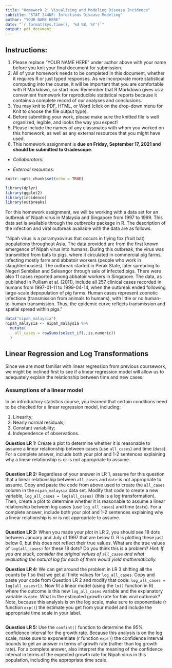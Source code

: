 ---
title: "Homework 2: Visualizing and Modeling Disease Incidence"
subtitle: "STAT 244NF: Infectious Disease Modeling"
author: "YOUR NAME HERE"
date: "`r format(Sys.time(), '%d %B, %Y')`"
output: pdf_document
---

## Instructions:

1. Please replace "YOUR NAME HERE" under author above with your name before you knit your final document for submission.
2. All of your homework needs to be completed in this document, whether it requires R or just typed responses. As we incorporate more statistical computing into the course, it will be important that you are comfortable with R Markdown, so start now. Remember that R Markdown gives us a convenient framework for reproducible statistical reports because it contains a complete record of our analyses and conclusions.
3. You may knit to PDF, HTML, or Word (click on the drop-down menu for Knit to choose the file output type). 
4. Before submitting your work, please make sure the knitted file is well organized, legible, and looks the way you expect!
5. Please include the names of any classmates with whom you worked on this homework, as well as any external resources that you might have used.
6. This homework assignment is **due on Friday, September 17, 2021 and should be submitted to Gradescope**.

- *Collaborators:*

- *External resources:*

```{r setup, include=FALSE}
knitr::opts_chunk$set(echo = TRUE)

library(dplyr)
library(ggplot2)
library(incidence)
library(outbreaks)
```

For this homework assignment, we will be working with a data set for an outbreak of Nipah virus in Malaysia and Singapore from 1997 to 1999. This data set is available through the *outbreaks* package in R. The description of the infection and viral outbreak available with the data are as follows.

"Nipah virus is a paramyxovirus that occurs in flying fox (fruit bat) populations throughout Asia. The data provided are from the first known emergence of Nipah virus into humans. During this outbreak, the virus was transmitted from bats to pigs, where it circulated in commercial pig farms, infecting mostly farm and abbatoir workers (people who work in slaughterhouses). The outbreak started in Perak State, later spreading to Negeri Sembilan and Seleangor through sale of infected pigs. There were also 11 cases reported among abbatoir workers in Singapore. The data, as published in Pulliam et al. (2011), include all 257 clinical cases recorded in humans from 1997-01-11 to 1999-04-14, when the outbreak ended following large-scale depopulation of pig farms. Human cases represent zoonotic infections (transmission from animals to humans), with little or no human-to-human transmission. Thus, the epidemic curve reflects transmission and spatial spread within pigs."


```{r}
data("nipah_malaysia")
nipah_malaysia <- nipah_malaysia %>%
  mutate(
    all_cases = rowSums(select_if(.,is.numeric))
  )
```


## Linear Regression and Log Transformations

Since we are most familiar with linear regression from previous coursework, we might be inclined first to see if a linear regression model will allow us to adequately explain the relationship between time and new cases.

### Assumptions of a linear model

In an introductory statistics course, you learned that certain conditions need to be checked for a linear regression model, including:

1. Linearity;
2. Nearly normal residuals;
3. Constant variability;
4. Independence of observations.

**Question LR 1:** Create a plot to determine whether it is reasonable to assume a linear relationship between cases (use `all_cases`) and time (`date`). For a complete answer, include both your plot and 1-2 sentences explaining why a linear relationship is or is not appropriate to assume.

```{r}

```

**Question LR 2:** Regardless of your answer in LR 1, assume for this question that a linear relationship between `all_cases` and `date` is not appropriate to assume. Copy and paste the code from above used to create the `all_cases` column in the `nipah_malaysia` data set. Modify that code to create a new variable, `log_all_cases = log(all_cases)` (this is a log transformation). Then, create a plot to determine whether it is reasonable to assume a linear relationship between log cases (use `log_all_cases`) and time (`date`). For a complete answer, include both your plot and 1-2 sentences explaining why a linear relationship is or is not appropriate to assume.

```{r}

```

**Question LR 3:** When you made your plot in LR 2, you should see 18 dots between January and July of 1997 that are below 0. R is plotting these just below 0, but this does not reflect their true values. What are the true values of `log(all_cases)` for these 18 dots? Do you think this is a problem? *Hint: If you are stuck, consider the original values of `all_cases` and what evaluating the natural log for each of them would yield mathematically.*




**Question LR 4:** We can get around the problem in LR 3 shifting all the counts by 1 so that we get all finite values for `log_all_cases`. Copy and paste your code from Question LR 2 and modify that code: `log_all_cases = log(all_cases+1)`. Now fit a linear model (using the `lm()` function in R) where the outcome is this new `log_all_cases` variable and the explanatory variable is `date`. What is the estimated growth rate for this viral outbreak? Note, because this analysis is on the log scale, make sure to exponentiate (r function `exp()`) the estimate you get from your model and include the appropriate time scale in your label.

```{r}

```

**Question LR 5:** Use the `confint()` function to determine the 95% confidence interval for the growth rate. Because this analysis is on the log scale, make sure to exponentiate (r function `exp()`) the confidence interval bounds to get an answer in terms of growth rate (rather than log growth rate). For a complete answer, also interpret the meaning of the confidence interval in terms of the expected growth rate for Nipah virus in this population, including the appropriate time scale.

```{r}

```











